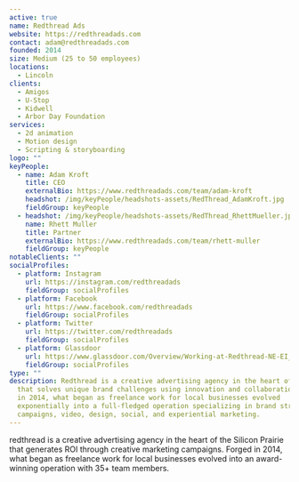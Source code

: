 ```yaml
---
active: true
name: Redthread Ads
website: https://redthreadads.com
contact: adam@redthreadads.com
founded: 2014
size: Medium (25 to 50 employees)
locations:
  - Lincoln
clients:
  - Amigos
  - U-Stop
  - Kidwell
  - Arbor Day Foundation
services:
  - 2d animation
  - Motion design
  - Scripting & storyboarding
logo: ""
keyPeople:
  - name: Adam Kroft
    title: CEO
    externalBio: https://www.redthreadads.com/team/adam-kroft
    headshot: /img/keyPeople/headshots-assets/RedThread_AdamKroft.jpg
    fieldGroup: keyPeople
  - headshot: /img/keyPeople/headshots-assets/RedThread_RhettMueller.jpg
    name: Rhett Muller
    title: Partner
    externalBio: https://www.redthreadads.com/team/rhett-muller
    fieldGroup: keyPeople
notableClients: ""
socialProfiles:
  - platform: Instagram
    url: https://instagram.com/redthreadads
    fieldGroup: socialProfiles
  - platform: Facebook
    url: https://www.facebook.com/redthreadads
    fieldGroup: socialProfiles
  - platform: Twitter
    url: https://twitter.com/redthreadads
    fieldGroup: socialProfiles
  - platform: Glassdoor
    url: https://www.glassdoor.com/Overview/Working-at-Redthread-NE-EI_IE3344028.11,23.htm
    fieldGroup: socialProfiles
type: ""
description: Redthread is a creative advertising agency in the heart of the Silicon Prairie
  that solves unique brand challenges using innovation and collaboration. Forged
  in 2014, what began as freelance work for local businesses evolved
  exponentially into a full-fledged operation specializing in brand strategy,
  campaigns, video, design, social, and experiential marketing.
---
```

redthread is a creative advertising agency in the heart of the Silicon Prairie that generates ROI through creative marketing campaigns. Forged in 2014, what began as freelance work for local businesses evolved into an award-winning operation with 35+ team members.